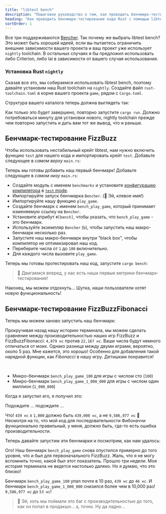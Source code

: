 ```yaml
---
title: "libtest bench"
description: "Пошаговое руководство о том, как проводить бенчмарк-тестирование кода Rust с помощью libtest bench"
heading: "Как проводить бенчмарк-тестирование кода Rust с помощью libtest bench"
sortOrder: 1
---
```



<Benchmarking />

<WhatIsRust />

<FizzBuzzRust />

<StepByStepRust />

<MicroVsMacro />

<BenchmarkingRust />

Все три поддерживаются [Bencher](/docs/ru/explanation/adapters/). Так почему же выбрать libtest bench?
Это может быть хорошей идеей, если вы пытаетесь ограничить внешние зависимости вашего проекта
и ваш проект уже использует `nightly` toolchain.
В остальных случаях я бы предложил использовать либо Criterion, либо Iai в зависимости от вашего случая использования.

### Установка Rust `nightly`

Сказав все это, мы собираемся использовать libtest bench, поэтому давайте установим наш Rust toolchain на `nightly`.
Создайте файл `rust-toolchain.toml` в корне вашего проекта `game`, рядом с `Cargo.toml`.

<RustToolchainRustBenchCode />

Структура вашего каталога теперь должна выглядеть так:

<RustToolchainRustBenchTree />

Как только это будет завершено, повторно запустите `cargo run`.
Должно потребоваться минуту для установки нового, nightly toolchain
прежде чем повторно запустить и дать вам тот же вывод, что и раньше.

<FizzBuzzRefactorRust />

## Бенчмарк-тестирование FizzBuzz

Чтобы использовать нестабильный крейт libtest, нам нужно включить функцию `test` для нашего кода и импортировать крейт `test`. Добавьте следующее в _самом верху_ `main.rs`:

<TestCreateRustBenchCode />

Теперь мы готовы добавить наш первый бенчмарк!
Добавьте следующее в _самом низу_ `main.rs`:

<BenchPlayGameRustBenchCode />

- Создайте модуль с именем `benchmarks` и установите
  [конфигурацию компилятора](https://doc.rust-lang.org/reference/conditional-compilation.html#the-cfg-attribute)
  в [`test` mode](https://doc.rust-lang.org/book/ch11-03-test-organization.html#the-tests-module-and-cfgtest).
- Импортируйте запуск бенчмарка `Bencher`. (🐰 Эй, клевое имя!)
- Импортируйте нашу функцию `play_game`.
- Создайте бенчмарк с именем `bench_play_game`, который принимает изменяемую ссылку на `Bencher`.
- Установите атрибут `#[bench]`, чтобы указать, что `bench_play_game` - это бенчмарк.
- Используйте экземпляр `Bencher` (`b`), чтобы запустить наш макро-бенчмарк несколько раз.
- Запустите наш макро-бенчмарк внутри "black box", чтобы компилятор не оптимизировал наш код.
- Переберите числа от `1` до `100` включительно.
- Для каждого числа вызовите `play_game`.

Теперь мы готовы протестировать наш код, запустите `cargo bench`:

<BenchPlayGameRustBenchOutput />

> 🐰 Двигаемся вперед, у нас есть наши первые метрики бенчмарк-тестирования!

Наконец, мы можем отдохнуть...
Шутка, наши пользователи хотят новую функциональность!

<FizzBuzzFibonacciRust />

## Бенчмарк-тестирование FizzBuzzFibonacci

Теперь мы можем заново запустить наш бенчмарк:

<BenchPlayGameFibonacciRustBenchOutput />

Прокручивая назад нашу историю терминала,
мы можем сделать сравнение между производительностью наших игр FizzBuzz и FizzBuzzFibonacci: `4,879 нс` против `22,167 нс`.
Ваши числа будут немного отличаться от моих.
Однако разница между двуми играми, вероятно, около 5 раз.
Мне кажется, это хорошо! Особенно для добавления такой нарядной функции, как _Fibonacci_ в нашу игру.
Детишкам понравится!

<FizzBuzzFibonacciOpenRust />

<TheEnd />

<br />

<OnFire />

<BenchPlayGameOnFireRustBenchCode />

- Микро-бенчмарк `bench_play_game_100` для игры с числом сто (`100`)
- Микро-бенчмарк `bench_play_game_1_000_000` для игры с числом один миллион (`1_000_000`)

Когда я запустил его, я получил это:

<BenchPlayGameOnFireRustBenchOutputStart />

Подождите ... подождите ...

<BenchPlayGameOnFireRustBenchOutput />

Что! `439 нс` x `1,000` должно быть `439,000 нс`, а не `9,586,977 нс` 🤯
Несмотря на то, что мой код для последовательности Фибоначчи функционально правильный, у меня, должно быть, где-то есть ошибка производительности.

<FizzBuzzFibonacciFixRust />

Теперь давайте запустим эти бенчмарки и посмотрим, как нам удалось:

<BenchPlayGameFixRustBenchOutput />

Ого! Наш бенчмарк `bench_play_game` снова опустился примерно до того уровня, что и был для первоначального FizzBuzz.
Жаль, что я не могу вспомнить точно, какой был этот показатель. Прошло три недели.
Моя история терминала не ведется настолько далеко.
Но я думаю, что это близко!

Бенчмарк `bench_play_game_100` упал почти в 10 раз, `439 нс` до `46 нс`.
И бенчмарк `bench_play_game_1_000_000` снизился более чем в 10,000 раз! `9,586,977 нс` до `53 нс`!

> 🐰 Эй, хоть мы поймали это баг с производительностью до того, как он попал в продакшн... а, точно. Ну да ладно...

<CatchInCi />

<CatchInCiRustBenchOutput />

<CatchInCiPlot />

<CatchInCiPlotRustBench title="Как проводить бенчмарк-тестирование Rust с помощью libtest bench" />

<BencherFooter />
